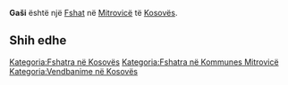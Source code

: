 {{Fshat në Kosovës
 | Emri                = Gaši
| srp_N_name = Gaši
| srp_N_FULL_NAME_RO = Gaši
| srp_N_FULL_NAME_ND_RO = Gasi
| srp_N_SORT_NAME_RG = GASI
| srp_N_FULL_NAME_RG = Gaši
| srp_N_FULL_NAME_ND_RG = Gasi
| srp_NS_name = Гаши
| srp_NS_FULL_NAME_RO = Гаши
| srp_NS_FULL_NAME_ND_RO = Гаши
| srp_NS_SORT_NAME_RG = ГАШИ
| srp_NS_FULL_NAME_RG = Гаши
| srp_NS_FULL_NAME_ND_RG = Гаши

 | Emri (Rasa dhanore) = 
 | Figura              = 
 | Shteti              = Kosovo
 | Komuna              = Mitrovicë
 | Kodi postar         = 
 | Sipërfaqja          = 

 | Popullsia           = 

 | Regj. i popullsisë  = 
 | Dend. e popullsisë  = 
 | Faqja zyrtare       = 
 <!--- Koordinatat ----> 
 | Gjerësia            = 42.4475
 | Gjatësia            = 20.843889
 | Lartësia            = 
}}
'''Gaši''' është një [[Fshat]] në [[Mitrovicë]] të [[Kosovës]].

<!-- == Gjeografia == -->
<!-- == Historia == -->
<!-- == Demografia == -->
== Shih edhe ==
{{Komuna Mitrovicë}}
{{Kosovo-Administrata-Cung}}

[[Kategoria:Fshatra në Kosovës]]
[[Kategoria:Fshatra në Kommunes Mitrovicë]]
[[Kategoria:Vendbanime në Kosovës]]